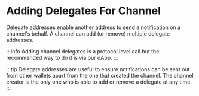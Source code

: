 # Adding Delegates For Channel

Delegate addresses enable another address to send a notification on a channel's behalf. A channel can add (or remove) multiple delegate addresses.&#x20;

:::info
Adding channel delegates is a protocol level call but the recommended way to do it is via our dApp.
:::



:::tip
Delegate addresses are useful to ensure notifications can be sent out from other wallets apart from the one that created the channel. The channel creator is the only one who is able to add or remove a delegate at any time.
:::
